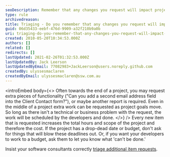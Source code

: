 ```yaml
---
seoDescription: Remember that any changes you request will impact project budget and time.
type: rule
archivedreason:
title: Triaging - Do you remember that any changes you request will impact on budget and time?
guid: 06d35433-eebf-476d-9909-a32f210b9a0b
uri: triaging-do-you-remember-that-any-changes-you-request-will-impact-on-budget-and-time
created: 2010-05-20T10:34:53.000Z
authors: []
related: []
redirects: []
lastUpdated: 2021-02-26T01:32:53.000Z
lastUpdatedBy: Jack Leerson
lastUpdatedByEmail: 77082983+JackLeerson@users.noreply.github.com
createdBy: ulyssesmaclaren
createdByEmail: ulyssesmaclaren@ssw.com.au
---
```


<introEmbed
  body={<>
Often towards the end of a project, you may request extra pieces of functionality ("Can you add a second email address field into the Client Contact form?"), or maybe another report is required. Even in the middle of a project extra work can be requested as project goals move. So long as there isn't a technical or business problem with the request, the work will be scheduled by the developers and done.
  </>}
/>
Every new item that is requested increases the total hours and scope of the project and therefore the cost. If the project has a drop-dead date or budget, don't ask for things that will blow these deadlines out. Or, if you want your developers to work to a budget, ask them to let you know what 'can't be done.'

Insist your software consultants correctly [triage additional item requests](/triaging-do-you-correctly-triage-additional-item-requests).

